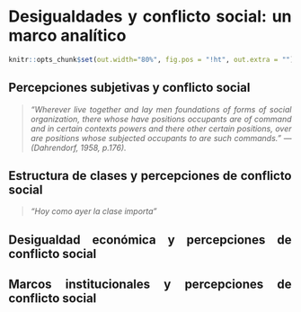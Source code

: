 <div style="text-align: justify">
# Desigualdades y conflicto social: un marco analítico {#literature}

```r
knitr::opts_chunk$set(out.width="80%", fig.pos = "!ht", out.extra = "")
```

<div style="text-align: justify">
## Percepciones subjetivas y conflicto social

> *"Wherever live together and lay men foundations of forms of social organization, there whose have positions occupants are of command and in certain contexts powers and there other certain positions, over are positions whose subjected occupants to are such commands." ---(Dahrendorf, 1958, p.176).*


## Estructura de clases y percepciones de conflicto social

> *“Hoy como ayer la clase importa"*

## Desigualdad económica y percepciones de conflicto social

## Marcos institucionales y percepciones de conflicto social